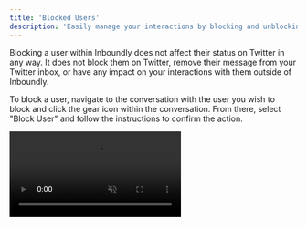 ```yaml
---
title: 'Blocked Users'
description: 'Easily manage your interactions by blocking and unblocking users as needed.'
---
```


<Info>Blocking a user within Inboundly does not affect their status on Twitter in any way. It does not block them on Twitter, remove their message from your Twitter inbox, or have any impact on your interactions with them outside of Inboundly.</Info>

To block a user, navigate to the conversation with the user you wish to block and click the gear icon within the conversation. From there, select "Block User" and follow the instructions to confirm the action.

<video autoplay="true" muted="true" loop playsinline className="w-full aspect-video" src="/videos/guides_block_lead.mp4" />

This will remove the user from your inbox, delete the lead associated with them, and ignore any future messages from this user.

If you need to unblock a user, go to the Settings tab and access the General Workspace settings using the left sidebar. From there, click on "Blocked Users" to view the List of users you have blocked. Select the user (or users) you wish to unblock and click "Unblock" to remove them from the blocked List. This action will allow new messages from the unblocked user to be added to your Inbox and CRM again.

<video autoplay="true" muted="true" loop playsinline className="w-full aspect-video" src="/videos/guides_unblock_lead.mp4" />
